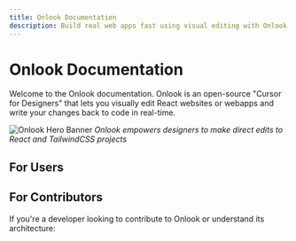 ```yaml
---
title: Onlook Documentation
description: Build real web apps fast using visual editing with Onlook
---
```


# Onlook Documentation

Welcome to the Onlook documentation. Onlook is an open-source "Cursor for Designers" that lets you visually edit React websites or webapps and write your changes back to code in real-time.

![Onlook Hero Banner](/images/hero-banner.png)
*Onlook empowers designers to make direct edits to React and TailwindCSS projects*

## For Users

<Cards>
  <Card title="Getting Started" href="/docs" />
  <Card title="User Guide" href="/docs/user-guide" />
  <Card title="Features" href="/docs/features" />
  <Card title="Tutorials" href="/docs/tutorials" />
  <Card title="FAQ" href="/docs/faq" />
</Cards>

## For Contributors

If you're a developer looking to contribute to Onlook or understand its architecture:

<Cards>
  <Card title="Running Locally" href="/docs/developer/running-locally" />
  <Card title="Architecture" href="/docs/developer/architecture" />
  <Card title="Contributing" href="/docs/developer/contributing" />
</Cards>
